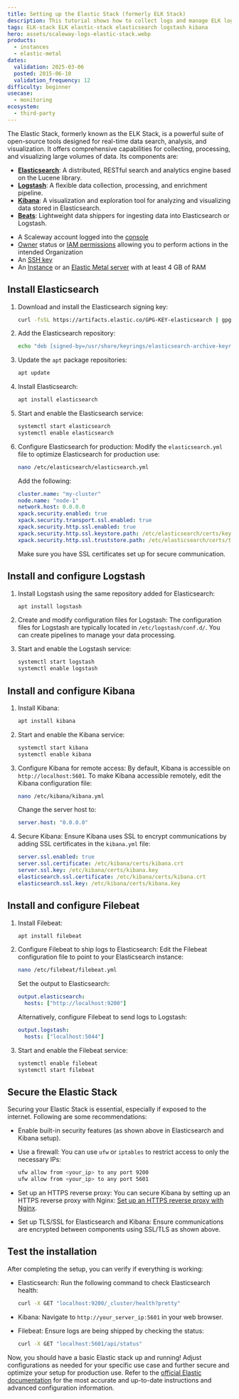 ```yaml
---
title: Setting up the Elastic Stack (formerly ELK Stack)
description: This tutorial shows how to collect logs and manage ELK logging, as well as how to integrate your machine with Elastic using the Filebeat Beats client.
tags: ELK-stack ELK elastic-stack elasticsearch logstash kibana
hero: assets/scaleway-logs-elastic-stack.webp
products:
  - instances
  - elastic-metal
dates:
  validation: 2025-03-06
  posted: 2015-06-10
  validation_frequency: 12
difficulty: beginner
usecase:
  - monitoring
ecosystem:
  - third-party
---
```



The Elastic Stack, formerly known as the ELK Stack, is a powerful suite of open-source tools designed for real-time data search, analysis, and visualization. It offers comprehensive capabilities for collecting, processing, and visualizing large volumes of data. Its components are:

- **[Elasticsearch](https://www.elastic.co/elasticsearch)**: A distributed, RESTful search and analytics engine based on the Lucene library.
- **[Logstash](https://www.elastic.co/logstash)**: A flexible data collection, processing, and enrichment pipeline.
- **[Kibana](https://www.elastic.co/kibana)**: A visualization and exploration tool for analyzing and visualizing data stored in Elasticsearch.
- **[Beats](https://www.elastic.co/beats/)**: Lightweight data shippers for ingesting data into Elasticsearch or Logstash.

<Requirements />

- A Scaleway account logged into the [console](https://account.scaleway.com/?service=elements)
- [Owner](/iam/concepts/#owner) status or [IAM permissions](/iam/concepts/#permission) allowing you to perform actions in the intended Organization
- An [SSH key](/organizations-and-projects/how-to/create-ssh-key/)
- An [Instance](/instances/how-to/create-an-instance/) or an [Elastic Metal server](/elastic-metal/how-to/create-server/) with at least 4 GB of RAM

## Install Elasticsearch

1. Download and install the Elasticsearch signing key:
   ```bash
   curl -fsSL https://artifacts.elastic.co/GPG-KEY-elasticsearch | gpg --dearmor -o /usr/share/keyrings/elasticsearch-archive-keyring.gpg
   ```

2. Add the Elasticsearch repository:
   ```bash
   echo "deb [signed-by=/usr/share/keyrings/elasticsearch-archive-keyring.gpg] https://artifacts.elastic.co/packages/8.x/apt stable main" | tee /etc/apt/sources.list.d/elastic-8.x.list
   ```

3. Update the `apt` package repositories:
   ```bash
   apt update
   ```

4. Install Elasticsearch:
   ```bash
   apt install elasticsearch
   ```

5. Start and enable the Elasticsearch service:
   ```bash
   systemctl start elasticsearch
   systemctl enable elasticsearch
   ```

6. Configure Elasticsearch for production:
   Modify the `elasticsearch.yml` file to optimize Elasticsearch for production use:
   ```bash
   nano /etc/elasticsearch/elasticsearch.yml
   ```

   Add the following:
   ```yaml
   cluster.name: "my-cluster"
   node.name: "node-1"
   network.host: 0.0.0.0
   xpack.security.enabled: true
   xpack.security.transport.ssl.enabled: true
   xpack.security.http.ssl.enabled: true
   xpack.security.http.ssl.keystore.path: /etc/elasticsearch/certs/keystore.p12
   xpack.security.http.ssl.truststore.path: /etc/elasticsearch/certs/truststore.p12
   ```

   <Message type="note">
     Make sure you have SSL certificates set up for secure communication.
   </Message>


## Install and configure Logstash

1. Install Logstash using the same repository added for Elasticsearch:
   ```bash
   apt install logstash
   ```

2. Create and modify configuration files for Logstash:
   The configuration files for Logstash are typically located in `/etc/logstash/conf.d/`. You can create pipelines to manage your data processing.

3. Start and enable the Logstash service:
   ```bash
   systemctl start logstash
   systemctl enable logstash
   ```

## Install and configure Kibana

1. Install Kibana:
   ```bash
   apt install kibana
   ```

2. Start and enable the Kibana service:
   ```bash
   systemctl start kibana
   systemctl enable kibana
   ```

3. Configure Kibana for remote access:
   By default, Kibana is accessible on `http://localhost:5601`. To make Kibana accessible remotely, edit the Kibana configuration file:
   ```bash
   nano /etc/kibana/kibana.yml
   ```

   Change the server host to:
   ```yaml
   server.host: "0.0.0.0"
   ```

4. Secure Kibana:
   Ensure Kibana uses SSL to encrypt communications by adding SSL certificates in the `kibana.yml` file:
   ```yaml
   server.ssl.enabled: true
   server.ssl.certificate: /etc/kibana/certs/kibana.crt
   server.ssl.key: /etc/kibana/certs/kibana.key
   elasticsearch.ssl.certificate: /etc/kibana/certs/kibana.crt
   elasticsearch.ssl.key: /etc/kibana/certs/kibana.key
   ```

## Install and configure Filebeat

1. Install Filebeat:
   ```bash
   apt install filebeat
   ```

2. Configure Filebeat to ship logs to Elasticsearch:
   Edit the Filebeat configuration file to point to your Elasticsearch instance:
   ```bash
   nano /etc/filebeat/filebeat.yml
   ```

   Set the output to Elasticsearch:
   ```yaml
   output.elasticsearch:
     hosts: ["http://localhost:9200"]
   ```

   Alternatively, configure Filebeat to send logs to Logstash:
   ```yaml
   output.logstash:
     hosts: ["localhost:5044"]
   ```

3. Start and enable the Filebeat service:
   ```bash
   systemctl enable filebeat
   systemctl start filebeat
   ```

## Secure the Elastic Stack

Securing your Elastic Stack is essential, especially if exposed to the internet. Following are some recommendations:

- Enable built-in security features (as shown above in Elasticsearch and Kibana setup).

- Use a firewall:
   You can use `ufw` or `iptables` to restrict access to only the necessary IPs:
   ```bash
   ufw allow from <your_ip> to any port 9200
   ufw allow from <your_ip> to any port 5601
   ```

- Set up an HTTPS reverse proxy:
   You can secure Kibana by setting up an HTTPS reverse proxy with Nginx:
   [Set up an HTTPS reverse proxy with Nginx](https://www.scaleway.com/docs/tutorials/nginx-reverse-proxy/).

- Set up TLS/SSL for Elasticsearch and Kibana: Ensure communications are encrypted between components using SSL/TLS as shown above.


## Test the installation

After completing the setup, you can verify if everything is working:

- Elasticsearch:
   Run the following command to check Elasticsearch health:
   ```bash
   curl -X GET "localhost:9200/_cluster/health?pretty"
   ```

- Kibana:
   Navigate to `http://your_server_ip:5601` in your web browser.

- Filebeat:
   Ensure logs are being shipped by checking the status:
   ```bash
   curl -X GET "localhost:5601/api/status"
   ```

Now, you should have a basic Elastic stack up and running! Adjust configurations as needed for your specific use case and further secure and optimize your setup for production use.
Refer to the [official Elastic documentation](https://www.elastic.co/guide/index.html) for the most accurate and up-to-date instructions and advanced configuration information.